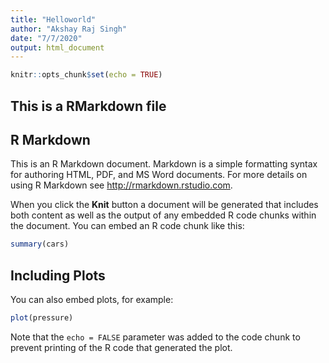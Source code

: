 ---
title: "Helloworld"
author: "Akshay Raj Singh"
date: "7/7/2020"
output: html_document
---

```{r setup, include=FALSE}
knitr::opts_chunk$set(echo = TRUE)
```
## This is a RMarkdown file
## R Markdown

This is an R Markdown document. Markdown is a simple formatting syntax for authoring HTML, PDF, and MS Word documents. For more details on using R Markdown see <http://rmarkdown.rstudio.com>.

When you click the **Knit** button a document will be generated that includes both content as well as the output of any embedded R code chunks within the document. You can embed an R code chunk like this:

```{r cars}
summary(cars)
```

## Including Plots

You can also embed plots, for example:

```{r pressure, echo=FALSE}
plot(pressure)
```

Note that the `echo = FALSE` parameter was added to the code chunk to prevent printing of the R code that generated the plot.
